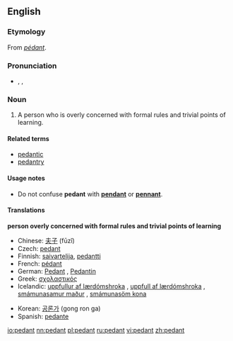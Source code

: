 {{see|pédant}}
==English==

===Etymology===
From {{MF.}} ''[[pédant]]''.

===Pronunciation===
*{{AHD|pĕdʹənt}}, {{IPA|/ˈpɛdənt/}}, {{SAMPA|/"pEd@nt/}}

===Noun===
{{wikipedia}}
{{en-noun}}

# A person who is overly concerned with formal rules and trivial points of learning.

====Related terms====
*[[pedantic]]
*[[pedantry]]

====Usage notes====
*Do not confuse '''pedant''' with '''[[pendant]]''' or '''[[pennant]]'''.<!--no need to give the definitions here - that is what the links are for!-->

====Translations====
'''person overly concerned with formal rules and trivial points of learning'''
{{top2}}
*Chinese: [[夫子]] (fūzǐ)
*Czech: [[pedant#Czech|pedant]] {{m}}
*Finnish: [[saivartelija]], [[pedantti]]
*French: [[pédant]] {{m}}
*German: [[Pedant]] {{m}}, [[Pedantin]] {{f}}
*Greek: [[σχολαστικός]] {{m}}
*Icelandic: [[uppfullur af lærdómshroka]] {{m}}, [[uppfull af lærdómshroka]] {{f}}, [[smámunasamur maður]] {{m}}, [[smámunasöm kona]] {{f}}
{{mid2}}
*Korean: [[공론가]] (gong ron ga)
*Spanish: [[pedante]] {{m}}
{{bottom}}

[[io:pedant]]
[[nn:pedant]]
[[pl:pedant]]
[[ru:pedant]]
[[vi:pedant]]
[[zh:pedant]]